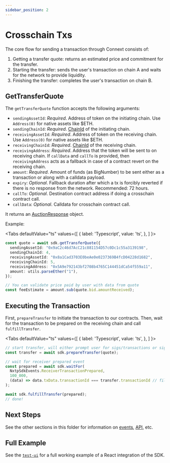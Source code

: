 ```yaml
---
sidebar_position: 2
---
```


# Crosschain Txs

The core flow for sending a transaction through Connext consists of:

1. Getting a transfer quote: returns an estimated price and commitment for the transfer.
2. Starting the transfer: sends the user's transaction on chain A and waits for the network to provide liquidity.
3. Finishing the transfer: completes the user's transaction on chain B.

## GetTransferQuote

The `getTransferQuote` function accepts the following arguments:

- `sendingAssetId`: _Required_. Address of token on the initiating chain. Use `Address(0)` for native assets like $ETH.
- `sendingChainId`: _Required_. [ChainId](https://chainid.network/) of the initiating chain.
- `receivingAssetId`: _Required_. Address of token on the receiving chain. Use `Address(0)` for native assets like $ETH.
- `receivingChainId`: _Required_. [ChainId](https://chainid.network/) of the receiving chain.
- `receivingAddress`: _Required_. Address that the token will be sent to on receiving chain. If `callData` and `callTo` is provided, then `receivingAddress` acts as a fallback in case of a contract revert on the receiving chain.
- `amount`: _Required_. Amount of funds (as BigNumber) to be sent either as a transaction or along with a calldata payload.
- `expiry`: _Optional_. Fallback duration after which a tx is forcibly reverted if there is no response from the network. Recommended: 72 hours.
- `callTo`: _Optional_. Destination contract address if doing a crosschain contract call.
- `callData`: _Optional_. Calldata for crosschain contract call.

It returns an [AuctionResponse](https://github.com/connext/nxtp/blob/c4-68/packages/utils/src/messaging.ts#L259) object.

Example:

<Tabs
  defaultValue="ts"
  values={[
    { label: 'Typescript', value: 'ts', },
  ]
}>
<TabItem value="ts">

```ts
const quote = await sdk.getTransferQuote({
  sendingAssetId: "0x9aC2c46d7AcC21c881154D57c0Dc1c55a3139198",
  sendingChainId: 4,
  receivingAssetId: "0x8a1Cad3703E0beAe0e0237369B4fcD04228d1682",
  receivingChainId: 5,
  receivingAddress: "0x5A9e792143bf2708b4765C144451dCa54f559a11",
  amount: utils.parseEther("1"),
});

// You can validate price paid by user with data from quote
const feeEstimate = amount.sub(quote.bid.amountReceived);
```

</TabItem>
</Tabs>

## Executing the Transaction

First, `prepareTransfer` to initiate the transaction to our contracts. Then, wait for the transaction to be prepared on the receiving chain and call `fulfillTransfer`.

<Tabs
  defaultValue="ts"
  values={[
    { label: 'Typescript', value: 'ts', },
  ]
}>
<TabItem value="ts">

```ts
// start transfer, will either prompt user for sigs/transactions or sign with unlocked account
const transfer = await sdk.prepareTransfer(quote);

// wait for receiver prepared event
const prepared = await sdk.waitFor(
  NxtpSdkEvents.ReceiverTransactionPrepared,
  100_000,
  (data) => data.txData.transactionId === transfer.transactionId // filter function
);

await sdk.fulfillTransfer(prepared);
// done!
```

</TabItem>
</Tabs>

## Next Steps

See the other sections in this folder for information on [events](./events), [API](/develop/QuickStart/api-reference), etc.

## Full Example

See the [`test-ui`](https://github.com/connext/nxtp/tree/main/packages/test-ui) for a full working example of a React integration of the SDK.
